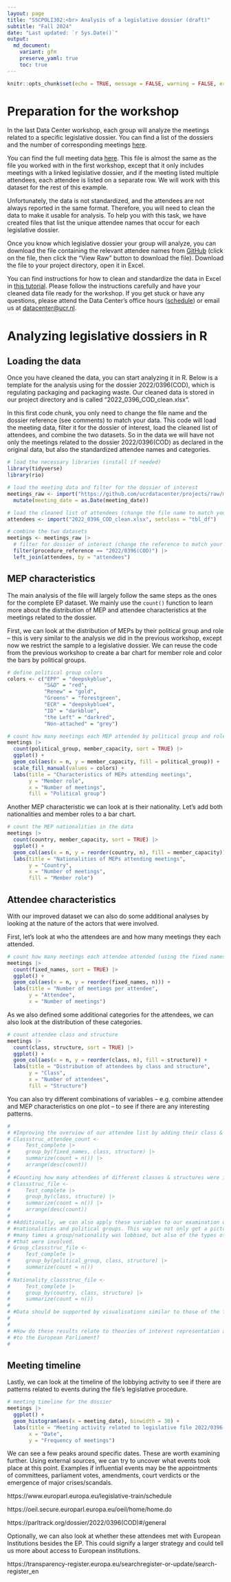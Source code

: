 ```yaml
---
layout: page
title: "SSCPOLI302:<br> Analysis of a legislative dossier (draft)"
subtitle: "Fall 2024"
date: "Last updated: `r Sys.Date()`"
output:
  md_document:
    variant: gfm
    preserve_yaml: true
    toc: true
---
```


```r
knitr::opts_chunk$set(echo = TRUE, message = FALSE, warning = FALSE, error = FALSE)
```

# Preparation for the workshop

In the last Data Center workshop, each group will analyze the meetings related to a specific legislative dossier.
You can find a list of the dossiers and the number of corresponding meetings [here](https://github.com/ucrdatacenter/projects/blob/main/SSCPOLI302/2024h2/procedure_reference_list.csv).

You can find the full meeting data [here](https://github.com/ucrdatacenter/projects/blob/main/SSCPOLI302/2024h2/meetings_per_attendee.xlsx).
This file is almost the same as the file you worked with in the first workshop, except that it only includes meetings with a linked legislative dossier, and if the meeting listed multiple attendees, each attendee is listed on a separate row.
We will work with this dataset for the rest of this example.

Unfortunately, the data is not standardized, and the attendees are not always reported in the same format.
Therefore, you will need to clean the data to make it usable for analysis.
To help you with this task, we have created files that list the unique attendee names that occur for each legislative dossier.

Once you know which legislative dossier your group will analyze, you can download the  file containing the relevant attendee names from [GitHub](https://github.com/ucrdatacenter/projects/tree/main/SSCPOLI302/2024h2/attendees) (click on the file, then click the "View Raw" button to download the file).
Download the file to your project directory, open it in Excel.

You can find instructions for how to clean and standardize the data in Excel in [this tutorial](https://github.com/ucrdatacenter/projects/blob/main/SSCPOLI302/2024h2/Data%20cleaning%20instructions.pdf).
Please follow the instructions carefully and have your cleaned data file ready for the workshop.
If you get stuck or have any questions, please attend the Data Center's office hours ([schedule](../../../contact)) or email us at [datacenter@ucr.nl](mailto:datacenter@ucr.nl).

# Analyzing legislative dossiers in R

## Loading the data

Once you have cleaned the data, you can start analyzing it in R. 
Below is a template for the analysis using for the dossier 2022/0396(COD), which is regulating packaging and packaging waste. 
Our cleaned data is stored in our project directory and is called "2022_0396_COD_clean.xlsx".

In this first code chunk, you only need to change the file name and the dossier reference (see comments) to match your data.
This code will load the meeting data, filter it for the dossier of interest, load the cleaned list of attendees, and combine the two datasets.
So in the data we will have not only the meetings related to the dossier 2022/0396(COD) as declared in the original data, but also the standardized attendee names and categories.

```r
# load the necessary libraries (install if needed)
library(tidyverse)
library(rio)

# load the meeting data and filter for the dossier of interest
meetings_raw <- import("https://github.com/ucrdatacenter/projects/raw/main/SSCPOLI302/2024h2/meetings_per_attendee.xlsx", setclass = "tbl_df") |> 
  mutate(meeting_date = as.Date(meeting_date))

# load the cleaned list of attendees (change the file name to match your data)
attendees <- import("2022_0396_COD_clean.xlsx", setclass = "tbl_df")

# combine the two datasets
meetings <- meetings_raw |> 
  # filter for dossier of interest (change the reference to match your dossier)
  filter(procedure_reference == "2022/0396(COD)") |> 
  left_join(attendees, by = "attendees")
```

## MEP characteristics

The main analysis of the file will largely follow the same steps as the ones
for the complete EP dataset.
We mainly use the `count()` function to learn more about the distribution of MEP and attendee characteristics at the meetings related to the dossier.

First, we can look at the distribution of MEPs by their political group and role -- this is very similar to the analysis we did in the previous workshop, except now we restrict the sample to a legislative dossier.
We can reuse the code from the previous workshop to create a bar chart for member role and color the bars by political groups.

```r
# define political group colors
colors <- c("EPP" = "deepskyblue", 
            "S&D" = "red",
            "Renew" = "gold", 
            "Greens" = "forestgreen",
            "ECR" = "deepskyblue4", 
            "ID" = "darkblue", 
            "the Left" = "darkred", 
            "Non-attached" = "grey")

# count how many meetings each MEP attended by political group and role
meetings |> 
  count(political_group, member_capacity, sort = TRUE) |> 
  ggplot() +
  geom_col(aes(x = n, y = member_capacity, fill = political_group)) +
  scale_fill_manual(values = colors) +
  labs(title = "Characteristics of MEPs attending meetings", 
       y = "Member role", 
       x = "Number of meetings",
       fill = "Political group")
```

Another MEP characteristic we can look at is their nationality.
Let's add both nationalities and member roles to a bar chart.

```r
# count the MEP nationalities in the data
meetings |> 
  count(country, member_capacity, sort = TRUE) |> 
  ggplot() +
  geom_col(aes(x = n, y = reorder(country, n), fill = member_capacity)) +
  labs(title = "Nationalities of MEPs attending meetings", 
       y = "Country", 
       x = "Number of meetings",
       fill = "Member role")
```

## Attendee characteristics

With our improved dataset we can also do some additional analyses by looking at the nature of the actors that were involved.

First, let's look at who the attendees are and how many meetings they each attended.

```r
# count how many meetings each attendee attended (using the fixed names)
meetings |> 
  count(fixed_names, sort = TRUE) |> 
  ggplot() +
  geom_col(aes(x = n, y = reorder(fixed_names, n))) +
  labs(title = "Number of meetings per attendee", 
       y = "Attendee", 
       x = "Number of meetings")
```

As we also defined some additional categories for the attendees, we can also look at the distribution of these categories.

```r
# count attendee class and structure
meetings |> 
  count(class, structure, sort = TRUE) |> 
  ggplot() +
  geom_col(aes(x = n, y = reorder(class, n), fill = structure)) +
  labs(title = "Distribution of attendees by class and structure", 
       y = "Class", 
       x = "Number of attendees",
       fill = "Structure")
```

You can also try different combinations of variables -- e.g. combine attendee and MEP characteristics on one plot -- to see if there are any interesting patterns.

```r
# 
# #Improving the overview of our attendee list by adding their class & structure
# Classstruc_attendee_count <-
#     Test_complete |>
#     group_by(fixed_names, class, structure) |>
#     summarize(count = n()) |>
#     arrange(desc(count))
# 
# #Counting how many attendees of different classes & structures were involved
# Classstruc_file <-
#     Test_complete |>
#     group_by(class, structure) |>
#     summarize(count = n()) |>
#     arrange(desc(count))
# 
# #Additionally, we can also apply these variables to our examination of 
# #nationalities and political groups. This way we not only get a picture of how
# #many times a group/nationality was lobbied, but also of the types of actors 
# #that were involved.
# Group_classstruc_file <-
#     Test_complete |>
#     group_by(political_group, class, structure) |>
#     summarize(count = n())
#     
# Nationality_classstruc_file <-
#     Test_complete |>
#     group_by(country, class, structure) |>
#     summarize(count = n())
# 
# #Data should be supported by visualisations similar to those of the first lectures
# 
# 
# #How do these results relate to theories of interest representation and access
# #to the European Parliament?
# 

```

## Meeting timeline

Lastly, we can look at the timeline of the lobbying activity to see if there are
patterns related to events during the file's legislative procedure.

```r
# meeting timeline for the dossier
meetings |>
  ggplot() +
  geom_histogram(aes(x = meeting_date), binwidth = 30) +
  labs(title = "Meeting activity related to legislative file 2022/0396(COD)", 
       x = "Date", 
       y = "Frequency of meetings")
```

We can see a few peaks around specific dates. These are worth examining further.
Using external sources, we can try to uncover what events took place at this point.
Examples if influential events may be the appointments of committees, parliament votes, 
amendments, court verdicts or the emergence of major crises/scandals.

https://www.europarl.europa.eu/legislative-train/schedule

https://oeil.secure.europarl.europa.eu/oeil/home/home.do

https://parltrack.org/dossier/2022/0396(COD)#/general

Optionally, we can also look at whether these attendees met with European
Institutions besides the EP. This could signify a larger strategy and could
tell us more about access to European institutions.

https://transparency-register.europa.eu/searchregister-or-update/search-register_en
